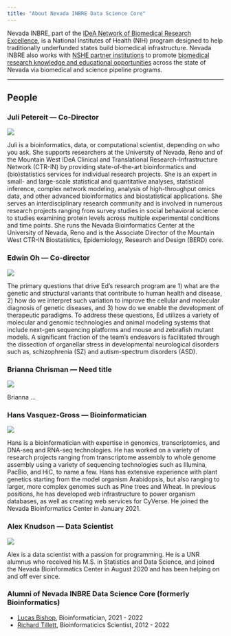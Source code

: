 ```yaml
---
title: "About Nevada INBRE Data Science Core"
---
```


Nevada INBRE, part of the [IDeA Network of Biomedical Research Excellence](https://www.nigms.nih.gov/Research/DRCB/IDeA/Pages/INBRE.aspx), is a National Institutes of Health (NIH) program designed to help traditionally underfunded states build biomedical infrastructure. Nevada INBRE also works with [NSHE partner institutions](https://med.unr.edu/inbre/about-us/partner-institutions) to promote [biomedical research knowledge and educational opportunities](https://med.unr.edu/inbre/programs-and-projects) across the state of Nevada via biomedical and science pipeline programs.

---

## People

<div class="people"><!--contains person blocks (fixes formatting)-->


<div class="person">
### Juli Petereit --- Co-Director

<img src="media/img/petereit.jpg">

Juli is a bioinformatics, data, or computational scientist, depending on who you ask. She supports researchers at the University of Nevada, Reno and of the Mountain West IDeA Clinical and Translational Research-Infrastructure Network (CTR-IN) by providing state-of-the-art bioinformatics and (bio)statistics services for individual research projects. She is an expert in small- and large-scale statistical and quantitative analyses, statistical inference, complex network modeling, analysis of high-throughput omics data, and other advanced bioinformatics and biostatistical applications. She serves an interdisciplinary research community and is involved in numerous research projects ranging from survey studies in social behavioral science to studies examining protein levels across multiple experimental conditions and time points. She runs the Nevada Bioinformatics Center at the University of Nevada, Reno and is the Associate Director of the Mountain West CTR-IN Biostatistics, Epidemiology, Research and Design (BERD) core.

</div>

<div class="person">
### Edwin Oh --- Co-director

<img src="media/img/EdwinOh.jpg">

The primary questions that drive Ed's research program are 1) what are the genetic and structural variants that contribute to human health and disease, 2) how do we interpret such variation to improve the cellular and molecular diagnosis of genetic diseases, and 3) how do we enable the development of therapeutic paradigms. To address these questions, Ed utilizes a variety of molecular and genomic technologies and animal modeling systems that include next-gen sequencing platforms and mouse and zebrafish mutant models. A significant fraction of the team’s endeavors is facilitated through the dissection of organellar stress in developmental neurological disorders such as, schizophrenia (SZ) and autism-spectrum disorders (ASD). 

</div>

<div class="person">
### Brianna Chrisman --- Need title

<img src="media/img/ML_comic4.jpg">

Brianna ...

</div>

<div class="person">
### Hans Vasquez-Gross --- Bioinformatician

<img src="media/img/vasquez-gross.jpg">

Hans is a bioinformatician with expertise in genomics, transcriptomics, and DNA-seq and RNA-seq technologies. He has worked on a variety of research projects ranging from transcriptome assembly to whole genome assembly using a variety of sequencing technologies such as Illumina, PacBio, and HiC, to name a few. Hans has extensive experience with plant genetics starting from the model organism Arabidopsis, but also ranging to larger, more complex genomes such as Pine trees and Wheat. In previous positions, he has developed web infrastructure to power organism databases, as well as creating web services for CyVerse. He joined the Nevada Bioinformatics Center in January 2021.

</div>

<div class="person">
### Alex Knudson --- Data Scientist

<img src="media/img/knudson.jpg">

Alex is a data scientist with a passion for programming. He is a UNR alumnus who received his M.S. in Statistics and Data Science, and joined the Nevada Bioinformatics Center in August 2020 and has been helping on and off ever since. 

</div>

</div><!--end container-->

### Alumni of Nevada INBRE Data Science Core (formerly Bioinformatics) 

- <a href="https://www.linkedin.com/in/lucas-bishop-82a367b3/">Lucas Bishop</a>, Bioinformatician, 2021 - 2022
- <a href="https://www.linkedin.com/in/richard-tillett-34baa954/">Richard Tillett</a>, Bioinformaticics Scientist, 2012 - 2022






